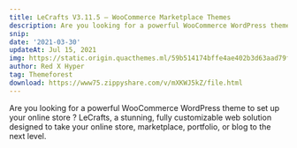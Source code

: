 ---
title: LeCrafts V3.11.5 – WooCommerce Marketplace Themes
description: Are you looking for a powerful WooCommerce WordPress theme to set up your online store 
snip: 
date: '2021-03-30'
updateAt: Jul 15, 2021
img: https://static.origin.quacthemes.ml/59b514174bffe4ae402b3d63aad79fe0/A18961AF4B7341366AB0F04C30227BC/0x0647.jpg
author: Red X Hyper
tag: Themeforest
download: https://www75.zippyshare.com/v/mXKWJ5kZ/file.html
---
Are you looking for a powerful WooCommerce WordPress theme to set up your online store ? LeCrafts, a stunning, fully customizable web solution designed to take your online store, marketplace, portfolio, or blog to the next level.